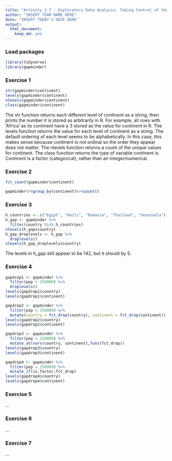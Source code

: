 ```yaml
---
title: "Activity 2.7 - Exploratory Data Analysis: Taking Control of Your Factors"
author: "INSERT TEAM NAME HERE"
date: "INSERT TODAY'S DATE HERE"
output: 
  html_document: 
    keep_md: yes
---
```


### Load packages

```r
library(tidyverse)
library(gapminder)
```


### Exercise 1

```r
str(gapminder$continent)
levels(gapminder$continent)
nlevels(gapminder$continent)
class(gapminder$continent)
```

The str function returns each different level of continent as a string, then prints the number it is stored as arbitrarily in R. For example, all rows with 'Africa' as its continent have a 3 stored as the value for continent in R.
The levels function returns the value for each level of continent as a string. The default ordering of each level seems to be alphabetically. In this case, this makes sense because continent is not ordinal so the order they appear does not matter.
The nlevels function returns a count of the unique values for continent.
The class function returns the type of variable continent is. Continent is a factor (categorical), rather than an integer/numerical.

### Exercise 2

```r
fct_count(gapminder$continent)
```

```r
gapminder%>%group_by(continent)%>%count()
```
### Exercise 3

```r
h_countries <- c("Egypt", "Haiti", "Romania", "Thailand", "Venezuela")
h_gap <- gapminder %>%
  filter(country %in% h_countries)
nlevels(h_gap$country)
h_gap_droplevels <- h_gap %>% 
  droplevels()
nlevels(h_gap_droplevels$country)
```
The levels in h_gap still appear to be 142, but it should by 5.

### Exercise 4
```r
gapdrop1 <- gapminder %>%
  filter(pop < 250000) %>%
  droplevels()
levels(gapdrop1$country)
levels(gapdrop1$continent)
```

``` r
gapdrop2 <- gapminder %>%
  filter(pop < 250000) %>%
  mutate(country = fct_drop(country), continent = fct_drop(continent))
levels(gapdrop2$country)
levels(gapdrop2$continent)
```

```r
gapdrop3 <- gapminder %>%
  filter(pop < 250000) %>%
  mutate_at(vars(country, continent),funs(fct_drop))
levels(gapdrop3$country)
levels(gapdrop3$continent)
```

```r
gapdrop4 <- gapminder %>%
  filter(pop < 250000) %>%
  mutate_if(is.factor,fct_drop)
levels(gapdrop4$country)
levels(gapdrop4$continent)
```


### Exercise 5

...


### Exercise 6

...



### Exercise 7

...

